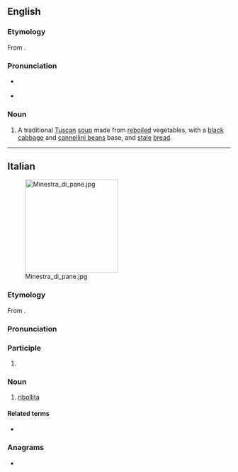 ==English==
{{wikipedia}}

===Etymology===
From {{bor|en|it|ribollita|lit=reboiled}}.

===Pronunciation===
* {{a|UK}} {{IPA|en|/ˌɹiːbəˈliːtə/|/ˌɹiːbəʊˈliːtə/}}
* {{rhymes|en|iːtə|s=4}}

===Noun===
{{en-noun|-}}

# A traditional [[Tuscan]] [[soup]] made from [[reboil]]ed vegetables, with a [[black]] [[cabbage]] and [[cannellini bean]]s base, and [[stale]] [[bread]].

{{topics|en|Soups}}

----

==Italian==
{{wikipedia|lang=it}}
[[Image:Minestra_di_pane.jpg|210px|right]]

===Etymology===
From {{m|it|ribollire}}.

===Pronunciation===
{{it-pr|ribollìta}}

===Participle===
{{head|it|past participle form}}

# {{feminine singular of|it|ribollito||reboiled}}

===Noun===
{{it-noun|f}}

# {{lb|it|chiefly|_|uncountable}} [[#English|ribollita]] {{gloss|traditional Tuscan soup}}
#: {{hyper|it|zuppa}}

====Related terms====
* {{l|it|ribolliticcio}}

===Anagrams===
* {{anagrams|it|a=abiillort|brillatoi}}

{{C|it|Cooking|Foods|Soups}}